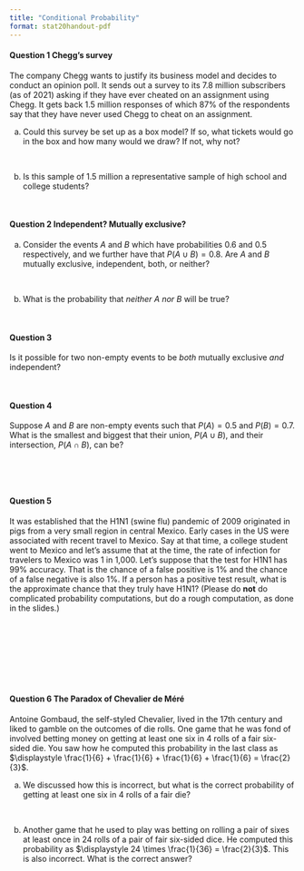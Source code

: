 ```yaml
---
title: "Conditional Probability"
format: stat20handout-pdf
---
```


#### Question 1 Chegg's survey

The company Chegg wants to justify its business model and decides to conduct an opinion poll. It sends out a survey to its 7.8 million subscribers (as of 2021) asking if they have ever cheated on an assignment using Chegg. It gets back 1.5 million responses of which 87% of the respondents say that they have never used Chegg to cheat on an assignment. 

(a) Could this survey be set up as a box model? If so, what tickets would go in the box and how many would we draw? If not, why not?

\

(b) Is this sample of 1.5 million a representative sample of high school and college students?

\

#### Question 2 Independent? Mutually exclusive?

(a) Consider the events $A$ and $B$ which have probabilities $0.6$ and $0.5$ respectively, and we further have that $P(A \cup B) = 0.8$. Are $A$ and $B$ mutually exclusive, independent, both, or neither?
\

\

(b) What is the probability that *neither* $A$ *nor* $B$ will be true?

\


#### Question 3

Is it possible for two non-empty events to be *both* mutually exclusive *and* independent?
\

\

#### Question 4

Suppose $A$ and $B$ are non-empty events such that $P(A) = 0.5$ and $P(B) = 0.7$.  What is the smallest and biggest that their union, $P(A \cup B)$, and their intersection, $P(A \cap B)$, can be?

\


\


#### Question 5

 It was established that the H1N1 (swine flu) pandemic of 2009 originated in pigs from a very small region in central Mexico. Early cases in the US were associated with recent travel to Mexico. Say at that time, a college student went to Mexico and let’s assume that at the time, the rate of infection for travelers to Mexico was 1 in 1,000. Let’s suppose that the test for H1N1 has 99% accuracy. That is the chance of a false positive is 1% and the chance of a false negative is also 1%. If a person has a positive test result, what is the approximate chance that they truly have H1N1? 
(Please do **not** do complicated probability computations, but do a rough computation, as done in the slides.)

\ 

\

\

\


#### Question 6 The Paradox of Chevalier de Méré

Antoine Gombaud, the self-styled Chevalier, lived in the 17th century and liked to gamble on the outcomes of die rolls. One game that he was fond of involved betting money on getting at least one six in 4 rolls of a fair six-sided die. You saw how he computed this probability in the last class as $\displaystyle \frac{1}{6} +  \frac{1}{6} +  \frac{1}{6} +  \frac{1}{6} =  \frac{2}{3}$. 

(a) We discussed how this is incorrect, but what is the correct probability of getting at least one six in 4 rolls of a fair die?

\

(b) Another game that he used to play was betting on rolling a pair of sixes at least once in 24 rolls of a pair of fair six-sided dice. He computed this probability as $\displaystyle 24 \times  \frac{1}{36} =  \frac{2}{3}$. This is also incorrect. What is the correct answer?
\

\

